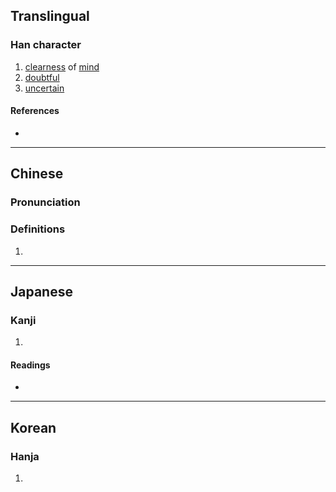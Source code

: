 {{character info/new}}
==Translingual==

===Han character===
{{Han char|rn=61|rad=心|as=10|sn=13|four=|canj=PAFU|ids=⿰忄晃}}

# [[clearness]] of [[mind]]
# [[doubtful]]
# [[uncertain]]

====References====
* {{Han ref|kx=0396.210|dkj=10995|dj=0735.090|hdz=42336.080|uh=6130|ud=24880}}

----

==Chinese==
{{zh-forms}}

===Pronunciation===
{{zh-pron
|m=huàng,huǎng
|c=jiu6
|mc=
|oc=
|ma=
|cat=a,n
}}

===Definitions===
{{zh-hanzi}}

# {{rfdef|zh}}

----

==Japanese==

===Kanji===
{{ja-kanji|grade=|rs=心10}}

# {{defn|lang=ja|sort=心10}}

====Readings====
* {{ja-readings|on=[[こう]] (kō), [[おう]] (ō)|kun=[[さとい]] (satoi)}}

----

==Korean==

===Hanja===
{{ko-hanja|hangeul=황|eumhun=|rv=hwang|mr=hwang|y=hwang}}

# {{defn|lang=ko|sort=心10}}